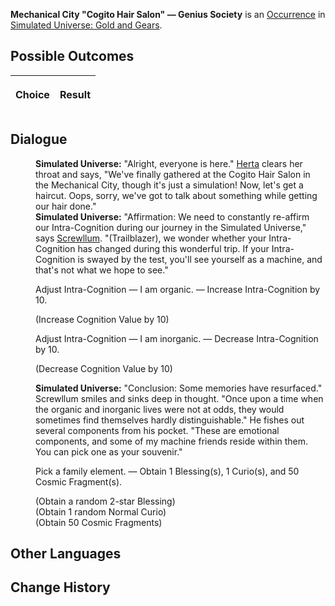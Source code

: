 {{Simulated Universe Event Infobox
|title         = Mechanical City "Cogito Hair Salon" &mdash; Genius Society
|image         = Random Event 9.png
|type          =
|domains_su    = 
|domains_ext   = 
|domains_swarm = 
|domains_gng   = Abnormal
|requirements  =
|prev          = 
|next          = 
|indexRewards  =
|characters    = Herta;Screwllum
}}
'''Mechanical City "Cogito Hair Salon" &mdash; Genius Society''' is an [[Simulated Universe/Occurrence|Occurrence]] in [[Simulated Universe: Gold and Gears]].

==Possible Outcomes==
{| class="article-table"
!Choice
!Result

|}

<!--
==Gameplay Notes==

-->
==Dialogue==
{{Dialogue Start}}
:'''Simulated Universe:''' "Alright, everyone is here." [[Herta]] clears her throat and says, "We've finally gathered at the Cogito Hair Salon in the Mechanical City, though it's just a simulation! Now, let's get a haircut. Oops, sorry, we've got to talk about something while getting our hair done."
:'''Simulated Universe:''' "Affirmation: We need to constantly re-affirm our Intra-Cognition during our journey in the Simulated Universe," says [[Screwllum]]. "(Trailblazer), we wonder whether your Intra-Cognition has changed during this wonderful trip. If your Intra-Cognition is swayed by the test, you'll see yourself as a machine, and that's not what we hope to see."
:{{DIcon|Star}} Adjust Intra-Cognition &mdash; I am organic. &mdash; Increase Intra-Cognition by 10.
:;(Increase Cognition Value by 10)
:{{DIcon|Star}} Adjust Intra-Cognition &mdash; I am inorganic. &mdash; Decrease Intra-Cognition by 10.
:;(Decrease Cognition Value by 10)
:'''Simulated Universe:''' "Conclusion: Some memories have resurfaced." Screwllum smiles and sinks deep in thought. "Once upon a time when the organic and inorganic lives were not at odds, they would sometimes find themselves hardly distinguishable." He fishes out several components from his pocket. "These are emotional components, and some of my machine friends reside within them. You can pick one as your souvenir."
:{{DIcon|Star}} Pick a family element. &mdash; Obtain 1 Blessing(s), 1 Curio(s), and 50 Cosmic Fragment(s).
:;(Obtain a random 2-star Blessing)
:;(Obtain 1 random Normal Curio)
:;(Obtain 50 Cosmic Fragments)
{{Dialogue End}}

==Other Languages==
{{Other Languages
|en   = Mechanical City "Cogito Hair Salon" &mdash; Genius Society
|zhs  = 机械城「认知理发馆」- 天才俱乐部
|zht  = 機械城「認知理髮館」- 天才俱樂部
|ja   = {{Rubi|機械城|きかいじょう}}「{{Rubi|認識理容所|にんしきりようしょ}}」-{{Rubi|天才|てんさい}}クラブ
|ko   = 기계 도시 「인지 미용실」 - 지니어스 클럽
|es   = Peluquería cognitiva de Ciudad Mecánica - Círculo de Genios
|fr   = Mechacité « Salon de coiffure Cogito » &mdash; Société des génies
|ru   = Салон «Сознание» Машинограда - Общество гениев
|th   = เมืองจักรกล "ร้านทำผม Cogito" - สมาคมอัจฉริยะ
|vi   = Thành Phố Máy Móc "Salon Tóc Nhận Thức" - CLB Thiên Tài
|de   = Mechanische Stadt: „Frisörsalon Cogito“ &ndash; Geniusgesellschaft
|id   = Kota Mekanik : "Cogito Hair Salon" - Genius Society
|pt   = Cidade Mecânica "Salão de Cabeleireiro Cogito" - Sociedade de Gênios
}}

==Change History==
{{Change History|<!--unknown-->}}
